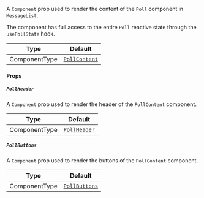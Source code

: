 A `Component` prop used to render the content of the `Poll` component in `MessageList`.

The component has full access to the entire `Poll` reactive state through the `usePollState` hook.

| Type          | Default                                                                                                               |
| ------------- | --------------------------------------------------------------------------------------------------------------------- |
| ComponentType | [`PollContent`](https://github.com/GetStream/stream-chat-react-native/blob/main/package/src/components/Poll/Poll.tsx) |

#### Props

##### `PollHeader`

A `Component` prop used to render the header of the `PollContent` component.

| Type          | Default                                                                                                              |
| ------------- | -------------------------------------------------------------------------------------------------------------------- |
| ComponentType | [`PollHeader`](https://github.com/GetStream/stream-chat-react-native/blob/main/package/src/components/Poll/Poll.tsx) |

##### `PollButtons`

A `Component` prop used to render the buttons of the `PollContent` component.

| Type          | Default                                                                                                               |
| ------------- | --------------------------------------------------------------------------------------------------------------------- |
| ComponentType | [`PollButtons`](https://github.com/GetStream/stream-chat-react-native/blob/main/package/src/components/Poll/Poll.tsx) |
